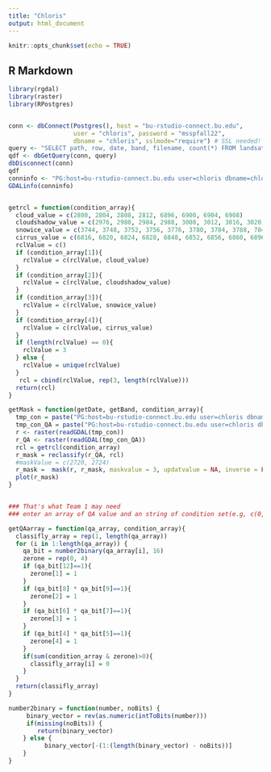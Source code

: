 ```yaml
---
title: "Chloris"
output: html_document
---
```


```r
knitr::opts_chunk$set(echo = TRUE)
```

## R Markdown


```r
library(rgdal)
library(raster)
library(RPostgres)


conn <- dbConnect(Postgres(), host = "bu-rstudio-connect.bu.edu",
                  user = "chloris", password = "msspfall22",
                  dbname = "chloris", sslmode="require") # SSL needed!
query <- "SELECT path, row, date, band, filename, count(*) FROM landsat GROUP BY path, row, date, band, filename LIMIT 1000"
qdf <- dbGetQuery(conn, query)
dbDisconnect(conn)
qdf
conninfo <- "PG:host=bu-rstudio-connect.bu.edu user=chloris dbname=chloris password=msspfall22 table=landsat mode=2 where='date=\\'2021-10-17\\' AND band=\\'4\\''"
GDALinfo(conninfo)


getrcl = function(condition_array){
  cloud_value = c(2800, 2804, 2808, 2812, 6896, 6900, 6904, 6908)
  cloudshadow_value = c(2976, 2980, 2984, 2988, 3008, 3012, 3016, 3020, 7072, 7076, 7080, 7084, 7104, 7108, 7112, 7116)
  snowice_value = c(3744, 3748, 3752, 3756, 3776, 3780, 3784, 3788, 7840, 7844, 7848, 7852, 7872, 7876, 7880, 7884)
  cirrus_value = c(6816, 6820, 6824, 6828, 6848, 6852, 6856, 6860, 6896, 6900, 6904, 6908, 7072, 7076, 7080, 7084, 7104, 7108, 7112, 7116, 7840, 7844, 7848, 7852, 7872, 7876, 7880, 7884)
  rclValue = c()
  if (condition_array[1]){
    rclValue = c(rclValue, cloud_value)
  }
  if (condition_array[2]){
    rclValue = c(rclValue, cloudshadow_value)
  }
  if (condition_array[3]){
    rclValue = c(rclValue, snowice_value)
  }
  if (condition_array[4]){
    rclValue = c(rclValue, cirrus_value)
  }
  if (length(rclValue) == 0){
    rclValue = 3
  } else {
    rclValue = unique(rclValue)
  }
   rcl = cbind(rclValue, rep(3, length(rclValue)))
  return(rcl)
}

getMask = function(getDate, getBand, condition_array){
  tmp_con = paste("PG:host=bu-rstudio-connect.bu.edu user=chloris dbname=chloris password=msspfall22 table=landsat mode=2 where='date=\\'", getDate, "\\' AND band=\\'", getBand, "\\''", sep = "")
  tmp_con_QA = paste("PG:host=bu-rstudio-connect.bu.edu user=chloris dbname=chloris password=msspfall22 table=landsat mode=2 where='date=\\'", getDate, "\\' AND band=\\'QA\\''", sep = "")
  r <- raster(readGDAL(tmp_con))
  r_QA <- raster(readGDAL(tmp_con_QA))
  rcl = getrcl(condition_array)
  r_mask = reclassify(r_QA, rcl)
  #maskValue = c(2720, 2724)
  r_mask =  mask(r, r_mask, maskvalue = 3, updatvalue = NA, inverse = FALSE)
  plot(r_mask)
}


### That's what Team 1 may need
### enter an array of QA value and an string of condition set(e.g, c(0,0,1,1)), return an array of 0 and 1

getQAarray = function(qa_array, condition_array){
  classifly_array = rep(1, length(qa_array))
  for (i in 1:length(qa_array)) {
    qa_bit = number2binary(qa_array[i], 16)
    zerone = rep(0, 4)
    if (qa_bit[12]==1){
      zerone[1] = 1
    }
    if (qa_bit[8] * qa_bit[9]==1){
      zerone[2] = 1
    }
    if (qa_bit[6] * qa_bit[7]==1){
      zerone[3] = 1
    }
    if (qa_bit[4] * qa_bit[5]==1){
      zerone[4] = 1
    }
    if(sum(condition_array & zerone)>0){
      classifly_array[i] = 0
    }
  }
  return(classifly_array)
}

number2binary = function(number, noBits) {
     binary_vector = rev(as.numeric(intToBits(number)))
     if(missing(noBits)) {
        return(binary_vector)
    } else {
          binary_vector[-(1:(length(binary_vector) - noBits))]
    }
}

```


